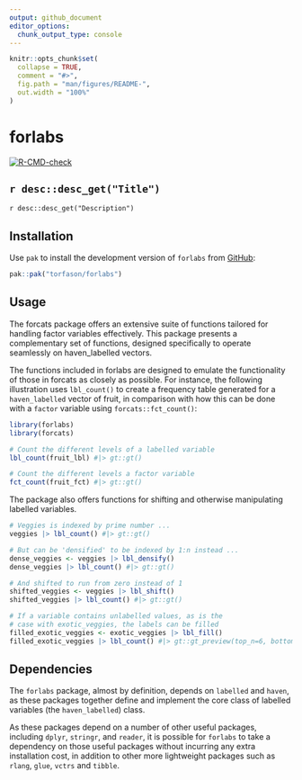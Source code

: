 ```yaml
---
output: github_document
editor_options: 
  chunk_output_type: console
---
```


<!-- README.md is generated from README.Rmd. Please edit that file -->

```r
knitr::opts_chunk$set(
  collapse = TRUE,
  comment = "#>",
  fig.path = "man/figures/README-",
  out.width = "100%"
)
```

# forlabs

<!-- badges: start -->
[![R-CMD-check](https://github.com/torfason/forlabs/actions/workflows/R-CMD-check.yaml/badge.svg)](https://github.com/torfason/forlabs/actions/workflows/R-CMD-check.yaml)
<!-- badges: end -->

## `r desc::desc_get("Title")`

`r desc::desc_get("Description")`

## Installation

Use `pak` to install the development version of `forlabs` from
[GitHub](https://github.com/torfason/forlabs):

```r
pak::pak("torfason/forlabs")
```

## Usage

The forcats package offers an extensive suite of functions tailored for handling
factor variables effectively. This package presents a complementary set of
functions, designed specifically to operate seamlessly on haven_labelled
vectors.

The functions included in forlabs are designed to emulate the functionality of
those in forcats as closely as possible. For instance, the following
illustration uses `lbl_count()` to create a frequency table generated for a
`haven_labelled` vector of fruit, in comparison with how this can be done
with a `factor` variable using `forcats::fct_count()`:

```r
library(forlabs)
library(forcats)

# Count the different levels of a labelled variable
lbl_count(fruit_lbl) #|> gt::gt()

# Count the different levels a factor variable
fct_count(fruit_fct) #|> gt::gt()
```

The package also offers functions for shifting and otherwise manipulating
labelled variables.

```r
# Veggies is indexed by prime number ...
veggies |> lbl_count() #|> gt::gt()
```

```r
# But can be 'densified' to be indexed by 1:n instead ...
dense_veggies <- veggies |> lbl_densify()
dense_veggies |> lbl_count() #|> gt::gt()
```

```r
# And shifted to run from zero instead of 1
shifted_veggies <- veggies |> lbl_shift()
shifted_veggies |> lbl_count() #|> gt::gt()  
```

```r
# If a variable contains unlabelled values, as is the
# case with exotic_veggies, the labels can be filled
filled_exotic_veggies <- exotic_veggies |> lbl_fill()
filled_exotic_veggies |> lbl_count() #|> gt::gt_preview(top_n=6, bottom_n=2)
```

## Dependencies

The `forlabs` package, almost by definition, depends on `labelled` and `haven`,
as these packages together define and implement the core class of labelled
variables (the `haven_labelled`) class.

As these packages depend on a number of other useful packages, including
`dplyr`, `stringr`, and `reader`, it is possible for `forlabs` to take a
dependency on those useful packages without incurring any extra installation
cost, in addition to other more lightweight packages such as `rlang`, `glue`,
`vctrs` and `tibble`.
